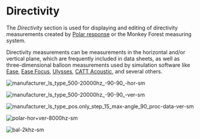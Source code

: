 # Directivity

The *Directivity* section is used for displaying and editing of directivity measurements created by [Polar response](/en/help/adda/polar-response) or the Monkey Forest measuring system.

Directivity measurements can be measurements in the horizontal and/or vertical plane, which are frequently included in data sheets, as well as three-dimensional balloon measurements used by simulation software like [Ease](http://ease.afmg.eu/), [Ease Focus](http://focus.afmg.eu/index.php/fc-software-en.html), [Ulysses](http://www.ifbcon.de/software/ulysses/e.php), [CATT Acoustic](http://www.catt.se/), and several others.

![manufacturer_ls_type_500-20000hz_-90-90_-hor-sm](/manufacturer_ls_type_500-20000hz_-90-90_-hor-sm.png)

![manufacturer_ls_type_500-20000hz_-90-90_-ver-sm](/manufacturer_ls_type_500-20000hz_-90-90_-ver-sm.png)

![manufacturer_ls_type_pos._only_step_15_max-angle_90_proc-data_-ver-sm](/manufacturer_ls_type_pos._only_step_15_max-angle_90_proc-data_-ver-sm.png)

![polar-hor+ver-8000hz-sm](/polar-hor+ver-8000hz-sm.png)

![bal-2khz-sm](/bal-2khz-sm.png)

